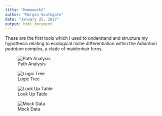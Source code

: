 ```yaml
---
title: "Homework2"
author: "Morgan Southgate"
date: "January 25, 2017"
output: html_document
---
```


These are the first tools which I used to understand and structure my hypothesis relating to ecological niche differentiation within the *Adiantum pedatum* complex, a clade of maidenhair ferns.    


![Path Analysis](PathAnalysis.jpg)

![Logic Tree](LogicTree.jpg)

![Look Up Table](LookUpTable.jpg)

![Mock Data](MockData.jpg) 


